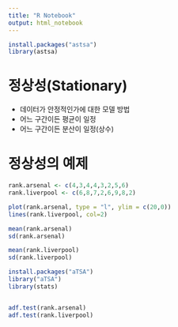 ```yaml
---
title: "R Notebook"
output: html_notebook
---
```


```r
install.packages("astsa")
library(astsa)
```

# 정상성(Stationary)
+ 데이터가 안정적인가에 대한 모델 방법
+ 어느 구간이든 평균이 일정
+ 어느 구간이든 분산이 일정(상수)

# 정상성의 예제
```r
rank.arsenal <- c(4,3,4,4,3,2,5,6)
rank.liverpool <- c(6,8,7,2,6,9,8,2)

plot(rank.arsenal, type = "l", ylim = c(20,0))
lines(rank.liverpool, col=2)

mean(rank.arsenal)
sd(rank.arsenal)

mean(rank.liverpool)
sd(rank.liverpool)

```



```r
install.packages("aTSA")
library("aTSA")
library(stats)


adf.test(rank.arsenal)
adf.test(rank.liverpool)

```

